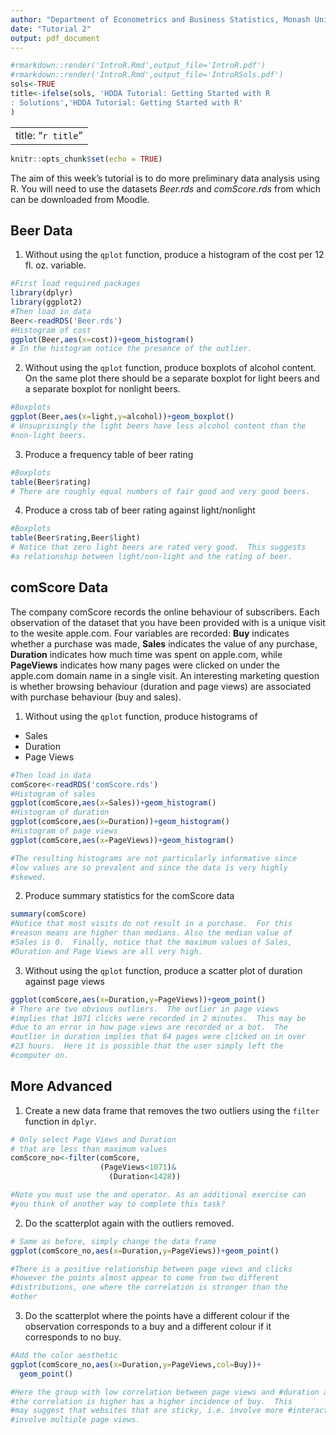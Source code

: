 ```yaml
---
author: "Department of Econometrics and Business Statistics, Monash University"
date: "Tutorial 2"
output: pdf_document
---
```


```r
#rmarkdown::render('IntroR.Rmd',output_file='IntroR.pdf')
#rmarkdown::render('IntroR.Rmd',output_file='IntroRSols.pdf')
sols<-TRUE
title<-ifelse(sols, 'HDDA Tutorial: Getting Started with R
: Solutions','HDDA Tutorial: Getting Started with R'
)
```

---
title: "`r title`"
---


```r
knitr::opts_chunk$set(echo = TRUE)
```

The aim of this week's tutorial is to do more preliminary data analysis using R.  You will need to use the datasets *Beer.rds* and *comScore.rds* from which can be downloaded from Moodle.

## Beer Data

1. Without using the `qplot` function, produce a histogram of the cost per 12 fl. oz. variable.

```r
#First load required packages
library(dplyr)
library(ggplot2)
#Then load in data
Beer<-readRDS('Beer.rds')
#Histogram of cost
ggplot(Beer,aes(x=cost))+geom_histogram()
# In the histogram notice the presence of the outlier.
```

2. Without using the `qplot` function, produce boxplots of alcohol content.  On the same plot there should be a separate boxplot for light beers and a separate boxplot for nonlight beers.

```r
#Boxplots
ggplot(Beer,aes(x=light,y=alcohol))+geom_boxplot()
# Unsuprisingly the light beers have less alcohol content than the 
#non-light beers.
```

3. Produce a frequency table of beer rating

```r
#Boxplots
table(Beer$rating)
# There are roughly equal numbers of fair good and very good beers.
```

4. Produce a cross tab of beer rating against light/nonlight

```r
#Boxplots
table(Beer$rating,Beer$light)
# Notice that zero light beers are rated very good.  This suggests 
#a relationship between light/non-light and the rating of beer.
```

## comScore Data

The company comScore records the online behaviour of subscribers.  Each observation of the dataset that you have been provided with is a unique visit to the wesite apple.com.  Four variables are recorded: **Buy** indicates whether a purchase was made, **Sales** indicates the value of any purchase, **Duration** indicates how much time was spent on apple.com, while **PageViews** indicates how many pages were clicked on under the apple.com domain name in a single visit.  An interesting marketing question is whether browsing behaviour (duration and page views) are associated with purchase behaviour (buy and sales).

1. Without using the `qplot` function, produce histograms of
  - Sales
  - Duration
  - Page Views

```r
#Then load in data
comScore<-readRDS('comScore.rds')
#Histogram of sales
ggplot(comScore,aes(x=Sales))+geom_histogram()
#Histogram of duration
ggplot(comScore,aes(x=Duration))+geom_histogram()
#Histogram of page views
ggplot(comScore,aes(x=PageViews))+geom_histogram()

#The resulting histograms are not particularly informative since 
#low values are so prevalent and since the data is very highly 
#skewed.
```  
  
2. Produce summary statistics for the comScore data

```r
summary(comScore)
#Notice that most visits do not result in a purchase.  For this 
#reason means are higher than medians. Also the median value of 
#Sales is 0.  Finally, notice that the maximum values of Sales, 
#Duration and Page Views are all very high.
```

3. Without using the `qplot` function, produce a scatter plot of duration against page views

```r
ggplot(comScore,aes(x=Duration,y=PageViews))+geom_point()
# There are two obvious outliers.  The outlier in page views 
#implies that 1071 clicks were recorded in 2 minutes.  This may be 
#due to an error in how page views are recorded or a bot.  The 
#outlier in duration implies that 64 pages were clicked on in over 
#23 hours.  Here it is possible that the user simply left the 
#computer on.
```

## More Advanced

1. Create a new data frame that removes the two outliers using the `filter` function in `dplyr`.

```r
# Only select Page Views and Duration
# that are less than maximum values
comScore_no<-filter(comScore,
                    (PageViews<1071)&
                      (Duration<1428))

#Note you must use the and operator. As an additional exercise can 
#you think of another way to complete this task?
```

2. Do the scatterplot again with the outliers removed.

```r
# Same as before, simply change the data frame
ggplot(comScore_no,aes(x=Duration,y=PageViews))+geom_point()

#There is a positive relationship between page views and clicks
#however the points almost appear to come from two different 
#distributions, one where the correlation is stronger than the  
#other
```

3. Do the scatterplot where the points have a different colour if the observation corresponds to a buy and a different colour if it corresponds to no buy.

```r
#Add the color aesthetic
ggplot(comScore_no,aes(x=Duration,y=PageViews,col=Buy))+
  geom_point()

#Here the group with low correlation between page views and #duration are seen to mostly be non-purchasers.  The group where
#the correlation is higher has a higher incidence of buy.  This
#may suggest that websites that are sticky, i.e. involve more #interaction result in a higher purchase probability.  #Alternatively, the process of buying a product on a website may 
#involve multiple page views.

```